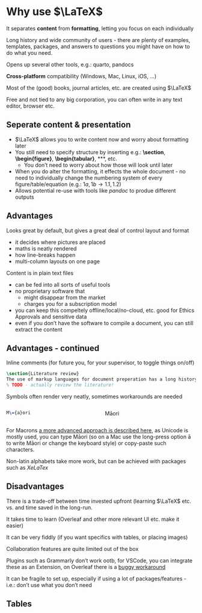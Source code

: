 # Why use $\LaTeX$
It separates **content** from **formatting**, letting you focus on each individually

Long history and wide community of users - there are plenty of examples, templates, packages, and answers to questions you might have on how to do what you need.

Opens up several other tools, e.g.: quarto, pandocs

**Cross-platform** compatibility (Windows, Mac, Linux, iOS, ...)

 Most of the (good) books, journal articles, etc. are created using $\LaTeX$ 

Free and not tied to any big corporation, you can often write in any text editor, browser etc. 

## Seperate content & presentation
- $\LaTeX$ allows you to write content now and worry about formatting later
- You still need to specify structure by inserting e.g.: **\section**, **\begin{figure}**, **\begin{tabular}**, **\centering**, etc.
    - You don't need to worry about how those will look until later
- When you do alter the formatting, it effects the whole document - no need to individually change the numbering system of every figure/table/equation (e.g.: $1a, 1b \rightarrow 1.1, 1.2$)
- Allows potential re-use with tools like _pandoc_ to produe different outputs


## Advantages
Looks great by default, but gives a great deal of control layout and format

- it decides where pictures are placed
- maths is neatly rendered
- how line-breaks happen
- multi-column layouts on one page

Content is in plain text files

- can be fed into all sorts of useful tools
- no proprietary software that 
  - might disappear from the market
  - charges you for a subscription model
- you can keep this compeltely offline/local/no-cloud, etc. good for Ethics Approvals and sensitive data
- even if you don't have the software to compile a document, you can still extract the content

## Advantages - continued
Inline comments (for future you, for your supervisor, to toggle things on/off)
```latex {code-line-numbers="false"}
\section{Literature review}
The use of markup languages for document preperation has a long history...
% TODO - actually review the literature!
```

Symbols often render very neatly, sometimes workarounds are needed

::::{.columns}
:::{.column width="50%"}
```latex
M\={a}ori 
```
:::
:::{.column width="50%"}
Māori
:::
::::

For Macrons [a more advanced approach is described here](https://jevonsnotes.wordpress.com/2013/03/22/maori-macrons-and-latex/), as Unicode is mostly used, you can type Māori (so on a Mac use the long-press option ā to write Māori or change the keyboard style) or copy-paste such characters. 

Non-latin alphabets take more work, but can be achieved with packages such as _XeLaTex_

## Disadvantages
:::{.callout-note}
There is a trade-off between time invested upfront (learning $\LaTeX$ etc. vs. and time saved in the long-run.
:::

It takes time to learn (Overleaf and other more relevant UI etc. make it easier)

It can be very fiddly (if you want specifics with tables, or placing images)

Collaboration features are quite limited out of the box

Plugins such as Grammarly don't work ootb, for VSCode, you can integrate these as an Extension, on Overleaf there is a [buggy workaround](https://www.overleaf.com/learn/how-to/Use_Grammarly_with_Overleaf)

It can be fragile to set up, especially if using a lot of packages/features - i.e.: don't use what you don't need

## Tables
